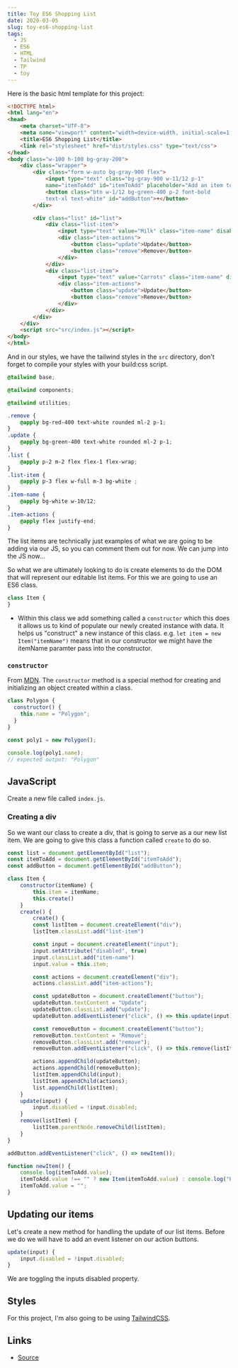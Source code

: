 ```yaml
---
title: Toy ES6 Shopping List
date: 2020-03-05
slug: toy-es6-shopping-list
tags:
  - JS
  - ES6
  - HTML
  - Tailwind
  - TP 
  - toy
---
```


Here is the basic html template for this project:
```html
<!DOCTYPE html>
<html lang="en">
<head>
    <meta charset="UTF-8">
    <meta name="viewport" content="width=device-width, initial-scale=1.0">
    <title>ES6 Shopping List</title>
    <link rel="stylesheet" href="dist/styles.css" type="text/css">
</head>
<body class="w-100 h-100 bg-gray-200">
    <div class="wrapper">
        <div class="form w-auto bg-gray-900 flex">
            <input type="text" class="bg-gray-900 w-11/12 p-1" 
            name="itemToAdd" id="itemToAdd" placeholder="Add an item to your shopping list...">
            <button class="btn w-1/12 bg-green-400 p-2 font-bold 
            text-xl text-white" id="addButton">+</button>
        </div>

        <div class="list" id="list">
            <div class="list-item">
                <input type="text" value="Milk" class="item-name" disabled />
                <div class="item-actions">
                    <button class="update">Update</button>
                    <button class="remove">Remove</button>
                </div>
            </div>
            <div class="list-item">
                <input type="text" value="Carrots" class="item-name" disabled />
                <div class="item-actions">
                    <button class="update">Update</button>
                    <button class="remove">Remove</button>
                </div>
            </div>
        </div>
    </div>
    <script src="src/index.js"></script>
</body>
</html>
```

And in our styles, we have the tailwind styles in the `src` directory, don't forget to compile your styles with your build:css script.

```css:title=/src/styles.css
@tailwind base;

@tailwind components;

@tailwind utilities;

.remove {
    @apply bg-red-400 text-white rounded ml-2 p-1;
}
.update {
    @apply bg-green-400 text-white rounded ml-2 p-1;
}
.list {
    @apply p-2 m-2 flex flex-1 flex-wrap;
}
.list-item {
    @apply p-3 flex w-full m-3 bg-white ;
}
.item-name {
    @apply bg-white w-10/12;
}
.item-actions {
    @apply flex justify-end;
}
```
The list items are technically just examples of what we are going to be adding via our JS, so you can comment them out for now. We can jump into the JS now...

So what we are ultimately looking to do is create elements to do the DOM that will represent our editable list items. For this we are going to use an ES6 class.
```js
class Item {
}
```
- Within this class we add something called a `constructor` which this does it allows us to kind of populate our newly created instance with data. It helps us "construct" a new instance of this class. e.g. `let item = new Item("itemName")` means that in our constructor we might have the itemName paramter pass into the constructor.

### `constructor` 
From [MDN](https://developer.mozilla.org/en-US/docs/Web/JavaScript/Reference/Classes/constructor). The `constructor` method is a special method for creating and initializing an object created within a class.
```js
class Polygon {
  constructor() {
    this.name = "Polygon";
  }
}

const poly1 = new Polygon();

console.log(poly1.name);
// expected output: "Polygon"
```

## JavaScript
Create a new file called `index.js`.

### Creating a div
So we want our class to create a div, that is going to serve as a our new list item. We are going to give this class a function called `create` to do so.
```js
const list = document.getElementById("list");
const itemToAdd = document.getElementById("itemToAdd");
const addButton = document.getElementById("addButton");

class Item {
    constructor(itemName) {
        this.item = itemName;
        this.create()
    }
    create() {
        create() {
        const listItem = document.createElement("div");
        listItem.classList.add("list-item")

        const input = document.createElement("input");
        input.setAttribute("disabled", true)
        input.classList.add("item-name")
        input.value = this.item;

        const actions = document.createElement("div");
        actions.classList.add("item-actions");

        const updateButton = document.createElement("button");
        updateButton.textContent = "Update";
        updateButton.classList.add("update");
        updateButton.addEventListener("click", () => this.update(input));

        const removeButton = document.createElement("button");
        removeButton.textContent = "Remove";
        removeButton.classList.add("remove");
        removeButton.addEventListener("click", () => this.remove(listItem));

        actions.appendChild(updateButton);
        actions.appendChild(removeButton);
        listItem.appendChild(input);
        listItem.appendChild(actions);
        list.appendChild(listItem);
    }
    update(input) {
        input.disabled = !input.disabled;
    }
    remove(listItem) {
        listItem.parentNode.removeChild(listItem);
    }
}

addButton.addEventListener("click", () => newItem());

function newItem() {
    console.log(itemToAdd.value);
    itemToAdd.value !== "" ? new Item(itemToAdd.value) : console.log("Please enter an item");
    itemToAdd.value = "";
}
```

## Updating our items
Let's create a new method for handling the update of our list items. Before we do we will have to add an event listener on our action buttons.
```js
update(input) {
    input.disabled = !input.disabled;
}
```
We are toggling the inputs disabled property.


## Styles
For this project, I'm also going to be using [TailwindCSS](https://tailwindcss.com/).
 
## Links
- [Source](https://www.youtube.com/watch?v=h8SDHa_wGlU)